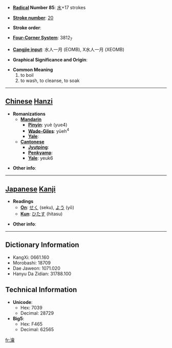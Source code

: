 * '''[[Wiktionary:Chinese radical index| Radical]] Number 85''': [[Wiktionary:Chinese radical index 水|水]]+17 strokes

* '''[[Wiktionary:Chinese total strokes index|Stroke number]]''': [[Wiktionary:Chinese total strokes index 20|20]]

* '''Stroke order''': 

* '''[[Wiktionary:Chinese four corner index|Four-Corner System]]''': 3812<sub>7</sub>

* '''[[Wiktionary:Chinese Cangjie index|Cangjie input]]''': 水人一月 (EOMB), X水人一月 (XEOMB)

* '''Graphical Significance and Origin''': 

* '''Common Meaning'''
*#to boil
*# to wash, to cleanse, to soak


----

== [[Chinese]] [[Hanzi]] ==

* '''Romanizations'''
** '''[[Mandarin]]'''
*** '''[[Pinyin]]''': yuè (yue4)
*** '''[[Wade-Giles]]''': yüeh<sup>4</sup>
*** '''[[Yale]]''': 
** '''[[Cantonese]]'''
*** '''[[Jyutping]]''':
*** '''[[Penkyamp]]''': 
*** '''[[Yale]]''': yeuk6

* '''Other info''': 

----

== [[Japanese]] [[Kanji]] ==

* '''Readings'''
** '''[[On]]''': [[せく]] (seku), [[よう]] (yō)
** '''[[Kun]]''': [[ひたす]] (hitasu)

* '''Other info''':  

----

== Dictionary Information ==

* KangXi: 0661.160
* Morobashi: 18709
* Dae Jaweon: 1071.020
* Hanyu Da Zidian: 31788.100

== Technical Information ==

* '''Unicode''':
** Hex: 7039
** Decimal: 28729
* '''Big5''':
** Hex: F465
** Decimal: 62565

[[fr:瀹]]
